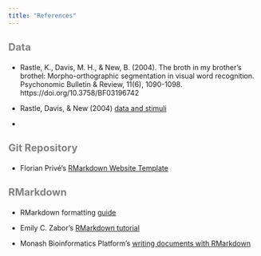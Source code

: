 ```yaml
---
title: "References"
---
```


### Data

- Rastle, K., Davis, M. H., & New, B. (2004). The broth in my brother’s brothel: Morpho-orthographic segmentation in visual word recognition. Psychonomic Bulletin & Review, 11(6), 1090-1098. https://doi.org/10.3758/BF03196742

- Rastle, Davis, & New (2004) [data and stimuli](https://osf.io/hjuws/) 

- 

### Git Repository

- Florian Privé's [RMarkdown Website Template](https://github.com/privefl/rmarkdown-website-template)

### RMarkdown

- RMarkdown formatting [guide](https://bookdown.org/yihui/rmarkdown/html-document.html)

- Emily C. Zabor's [RMarkdown tutorial](https://www.emilyzabor.com/tutorials/rmarkdown_websites_tutorial.html)

- Monash Bioinformatics Platform's [writing documents with RMarkdown](https://monashbioinformaticsplatform.github.io/2017-11-16-open-science-training/topics/rmarkdown.html)


<style>

h1.title {
  font-size: 32px;
  color: slategrey;
}

h3 {
  font-size: 20px;
  color: grey;
}

</style>
